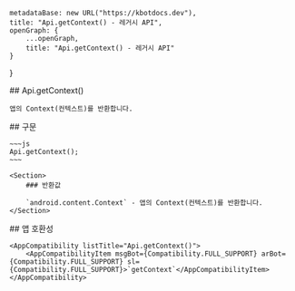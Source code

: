 
    metadataBase: new URL("https://kbotdocs.dev"),
    title: "Api.getContext() - 레거시 API",
    openGraph: {
        ...openGraph,
        title: "Api.getContext() - 레거시 API"
    }
}

<Section>
    ## Api.getContext()

    앱의 Context(컨텍스트)를 반환합니다.
</Section>
<Section>
    ## 구문

    ~~~js
    Api.getContext();
    ~~~

    <Section>
        ### 반환값

        `android.content.Context` - 앱의 Context(컨텍스트)를 반환합니다.
    </Section>
</Section>
<Section>
    ## 앱 호환성

    <AppCompatibility listTitle="Api.getContext()">
        <AppCompatibilityItem msgBot={Compatibility.FULL_SUPPORT} arBot={Compatibility.FULL_SUPPORT} sl={Compatibility.FULL_SUPPORT}>`getContext`</AppCompatibilityItem>
    </AppCompatibility>
</Section>